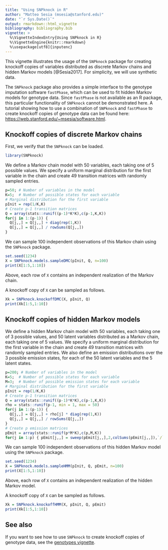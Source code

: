 ```yaml
---
title: "Using SNPknock in R"
author: "Matteo Sesia (msesia@stanford.edu)"
date: "`r Sys.Date()`"
output: rmarkdown::html_vignette
bibliography: bibliography.bib
vignette: >
  %\VignetteIndexEntry{Using SNPknock in R}
  %\VignetteEngine{knitr::rmarkdown}
  %\usepackage[utf8]{inputenc}
---
```


This vignette illustrates the usage of the `SNPknock` package for creating knockoff copies of variables distributed as discrete Markov chains and hidden Markov models [@Sesia2017]. For simplicity, we will use synthetic data.

The `SNPknock` package also provides a simple interface to the genotype imputation software `fastPhase`, which can be used to fit hidden Markov models for genotype data. Since `fastPhase` is not available as an R package, this particular functionality of `SNPknock` cannot be demonstrated here. A tutorial showing how to use a combination of `SNPknock` and `fastPhase` to create knockoff copies of genotype data can be found here: [https://web.stanford.edu/~msesia/software.html](https://web.stanford.edu/~msesia/software.html).


## Knockoff copies of discrete Markov chains

First, we verify that the `SNPknock` can be loaded.
```r
library(SNPknock)
```

We define a Markov chain model with 50 variables, each taking one of 5 possible values.
We specify a uniform marginal distribution for the first variable in the chain and create 49 
transition matrices with randomly sampled entries.
```r
p=50; # Number of variables in the model
K=5;  # Number of possible states for each variable
# Marginal distribution for the first variable
pInit = rep(1/K,K)
# Create p-1 transition matrices
Q = array(stats::runif((p-1)*K*K),c(p-1,K,K))
for(j in 1:(p-1)) { 
  Q[j,,] = Q[j,,] + diag(rep(1,K))
  Q[j,,] = Q[j,,] / rowSums(Q[j,,]) 
}
```
We can sample 100 independent observations of this Markov chain using the `SNPknock` package.
```r
set.seed(1234)
X = SNPknock.models.sampleDMC(pInit, Q, n=100)
print(X[1:5,1:10])
```
Above, each row of `X` contains an independent realization of the Markov chain.

A knockoff copy of `X` can be sampled as follows.
```r
Xk = SNPknock.knockoffDMC(X, pInit, Q)
print(Xk[1:5,1:10])
```

## Knockoff copies of hidden Markov models

We define a hidden Markov chain model with 50 variables, each taking one of 3 possible values,
and 50 latent variables distributed as a Markov chain, each taking one of 5 values.
We specify a uniform marginal distribution for the first variable in the chain and create 49 
transition matrices with randomly sampled entries. We also define an emission distributions
over the 3 possible emission states, for each of the 50 latent variables and the 5 latent states.
```r
p=200; # Number of variables in the model
K=5;  # Number of possible states for each variable
M=3;  # Number of possible emission states for each variable
# Marginal distribution for the first variable
pInit = rep(1/K,K)
# Create p-1 transition matrices
Q = array(stats::runif((p-1)*K*K),c(p-1,K,K))
rho = stats::runif(p-1, min = 1, max = 50)
for(j in 1:(p-1)) { 
  Q[j,,] = Q[j,,] + rho[j] * diag(rep(1,K))
  Q[j,,] = Q[j,,] / rowSums(Q[j,,]) 
}
# Create p emission matrices
pEmit = array(stats::runif(p*M*K),c(p,M,K))
for(j in 1:p) { pEmit[j,,] = sweep(pEmit[j,,],2,colSums(pEmit[j,,]),`/`) }
```
We can sample 100 independent observations of this hidden Markov model using the `SNPknock` package.
```r
set.seed(1234)
X = SNPknock.models.sampleHMM(pInit, Q, pEmit, n=100)
print(X[1:5,1:10])
```
Above, each row of `X` contains an independent realization of the hidden Markov model.

A knockoff copy of `X` can be sampled as follows.
```r
Xk = SNPknock.knockoffHMM(X, pInit, Q, pEmit)
print(Xk[1:5,1:10])
```

## See also

If you want to see how to use `SNPknock` to create knockoff copies of genotype data, see the [genotypes vignette](genotypes.html).